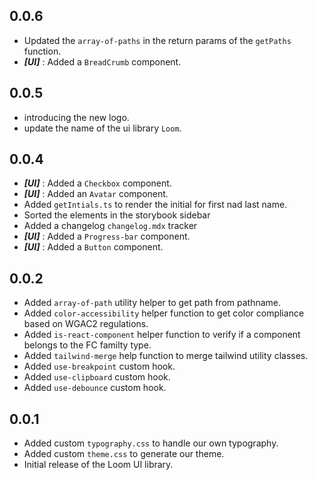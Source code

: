 
<Meta title='Changelog' />

## 0.0.6

- Updated the `array-of-paths` in the return params of the `getPaths` function.
- _<b>[UI]</b>_ : Added a `BreadCrumb` component.

## 0.0.5

- introducing the new logo.
- update the name of the ui library `Loom`.

## 0.0.4

- _<b>[UI]</b>_ : Added a `Checkbox` component.
- _<b>[UI]</b>_ : Added an `Avatar` component.
- Added `getIntials.ts` to render the initial for first nad last name.
- Sorted the elements in the storybook sidebar
- Added a changelog `changelog.mdx` tracker
- _<b>[UI]</b>_ : Added a `Progress-bar` component.
- _<b>[UI]</b>_ : Added a `Button` component.

## 0.0.2

- Added `array-of-path` utility helper to get path from pathname.
- Added `color-accessibility` helper function to get color compliance based on WGAC2 regulations.
- Added `is-react-component` helper function to verify if a component belongs to the FC familty type.
- Added `tailwind-merge` help function to merge tailwind utility classes.
- Added `use-breakpoint` custom hook.
- Added `use-clipboard` custom hook.
- Added `use-debounce` custom hook.

## 0.0.1

- Added custom `typography.css` to handle our own typography.
- Added custom `theme.css` to generate our theme.
- Initial release of the Loom UI library.
